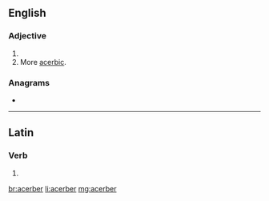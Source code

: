 ==English==

===Adjective===
{{head|en|adjective comparative form}}

# {{en-comparative of|acerb}}
# More [[acerbic]].

===Anagrams===
* {{l|en|cerebra}}

----

==Latin==

===Verb===
{{la-verb-form|acerber}}

# {{inflection of|acerbō||1|s|pres|pasv|subj|lang=la}}

[[br:acerber]]
[[li:acerber]]
[[mg:acerber]]